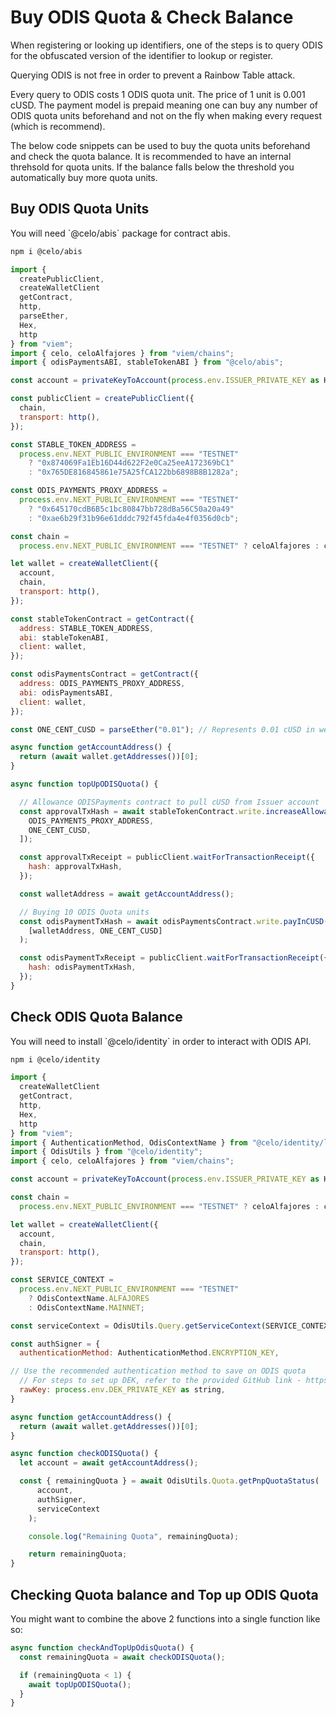 
# Buy ODIS Quota & Check Balance

When registering or looking up identifiers, one of the steps is to query ODIS for the obfuscated version of the identifier to lookup or register.

Querying ODIS is not free in order to prevent a Rainbow Table attack.

Every query to ODIS costs 1 ODIS quota unit. The price of 1 unit is 0.001 cUSD. The payment model is prepaid meaning one can buy any number of ODIS quota units beforehand and not on the fly when making every request (which is recommend).

The below code snippets can be used to buy the quota units beforehand and check the quota balance. It is recommended to have an internal threhsold for quota units. If the balance falls below the threshold you automatically buy more quota units.

## Buy ODIS Quota Units

<Callout type="info">
You will need `@celo/abis` package for contract abis.

```bash
npm i @celo/abis
```

</Callout>

```js
import {
  createPublicClient,
  createWalletClient
  getContract,
  http,
  parseEther,
  Hex,
  http
} from "viem";
import { celo, celoAlfajores } from "viem/chains";
import { odisPaymentsABI, stableTokenABI } from "@celo/abis";

const account = privateKeyToAccount(process.env.ISSUER_PRIVATE_KEY as Hex);

const publicClient = createPublicClient({
  chain,
  transport: http(),
});

const STABLE_TOKEN_ADDRESS =
  process.env.NEXT_PUBLIC_ENVIRONMENT === "TESTNET"
    ? "0x874069Fa1Eb16D44d622F2e0Ca25eeA172369bC1"
    : "0x765DE816845861e75A25fCA122bb6898B8B1282a";

const ODIS_PAYMENTS_PROXY_ADDRESS =
  process.env.NEXT_PUBLIC_ENVIRONMENT === "TESTNET"
    ? "0x645170cdB6B5c1bc80847bb728dBa56C50a20a49"
    : "0xae6b29f31b96e61dddc792f45fda4e4f0356d0cb";

const chain =
  process.env.NEXT_PUBLIC_ENVIRONMENT === "TESTNET" ? celoAlfajores : celo;

let wallet = createWalletClient({
  account,
  chain,
  transport: http(),
});

const stableTokenContract = getContract({
  address: STABLE_TOKEN_ADDRESS,
  abi: stableTokenABI,
  client: wallet,
});

const odisPaymentsContract = getContract({
  address: ODIS_PAYMENTS_PROXY_ADDRESS,
  abi: odisPaymentsABI,
  client: wallet,
});

const ONE_CENT_CUSD = parseEther("0.01"); // Represents 0.01 cUSD in wei

async function getAccountAddress() {
  return (await wallet.getAddresses())[0];
}

async function topUpODISQuota() {

  // Allowance ODISPayments contract to pull cUSD from Issuer account
  const approvalTxHash = await stableTokenContract.write.increaseAllowance([
    ODIS_PAYMENTS_PROXY_ADDRESS,
    ONE_CENT_CUSD,
  ]);

  const approvalTxReceipt = publicClient.waitForTransactionReceipt({
    hash: approvalTxHash,
  });

  const walletAddress = await getAccountAddress();

  // Buying 10 ODIS Quota units
  const odisPaymentTxHash = await odisPaymentsContract.write.payInCUSD(
    [walletAddress, ONE_CENT_CUSD]
  );

  const odisPaymentTxReceipt = publicClient.waitForTransactionReceipt({
    hash: odisPaymentTxHash,
  });
}
```

## Check ODIS Quota Balance

<Callout type="info">
  You will need to install `@celo/identity` in order to interact with ODIS API.

```bash
npm i @celo/identity
```

</Callout>

```js
import {
  createWalletClient
  getContract,
  http,
  Hex,
  http
} from "viem";
import { AuthenticationMethod, OdisContextName } from "@celo/identity/lib/odis/query";
import { OdisUtils } from "@celo/identity";
import { celo, celoAlfajores } from "viem/chains";

const account = privateKeyToAccount(process.env.ISSUER_PRIVATE_KEY as Hex);

const chain =
  process.env.NEXT_PUBLIC_ENVIRONMENT === "TESTNET" ? celoAlfajores : celo;

let wallet = createWalletClient({
  account,
  chain,
  transport: http(),
});

const SERVICE_CONTEXT =
  process.env.NEXT_PUBLIC_ENVIRONMENT === "TESTNET"
    ? OdisContextName.ALFAJORES
    : OdisContextName.MAINNET;

const serviceContext = OdisUtils.Query.getServiceContext(SERVICE_CONTEXT);

const authSigner = {
  authenticationMethod: AuthenticationMethod.ENCRYPTION_KEY,

// Use the recommended authentication method to save on ODIS quota
  // For steps to set up DEK, refer to the provided GitHub link - https://github.com/celo-org/social-connect/blob/main/docs/key-setup.md
  rawKey: process.env.DEK_PRIVATE_KEY as string,
}

async function getAccountAddress() {
  return (await wallet.getAddresses())[0];
}

async function checkODISQuota() {
  let account = await getAccountAddress();

  const { remainingQuota } = await OdisUtils.Quota.getPnpQuotaStatus(
      account,
      authSigner,
      serviceContext
    );

    console.log("Remaining Quota", remainingQuota);

    return remainingQuota;
}
```

## Checking Quota balance and Top up ODIS Quota

You might want to combine the above 2 functions into a single function like so:

```js
async function checkAndTopUpOdisQuota() {
  const remainingQuota = await checkODISQuota();

  if (remainingQuota < 1) {
    await topUpODISQuota();
  }
}
```
